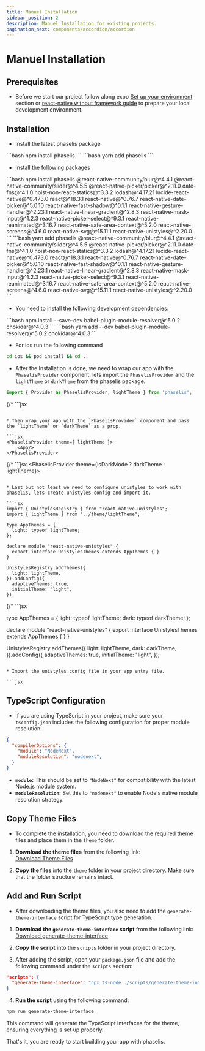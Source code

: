 ```yaml
---
title: Manuel Installation
sidebar_position: 2
description: Manuel Installation for existing projects.
pagination_next: components/accordion/accordion
---
```




# Manuel Installation

## Prerequisites

* Before we start our project follow along expo [Set up your environment](https://docs.expo.dev/get-started/set-up-your-environment/?platform=ios&device=simulated&mode=development-build&buildEnv=local) section  or [react-native without framework guide](https://reactnative.dev/docs/getting-started-without-a-framework) to prepare your local development environment.

## Installation

* Install the latest phaselis package

<Tabs>
  <TabItem value="npm" label="npm" default>
  ```bash
  npm install phaselis
  ```
  </TabItem>
  <TabItem value="yarn" label="yarn">
  ```bash
  yarn add phaselis
  ```
  </TabItem>
</Tabs>


* Install the following packages

<Tabs>
  <TabItem value="npm" label="npm" default>
    ```bash 
    npm install phaselis @react-native-community/blur@^4.4.1 @react-native-community/slider@^4.5.5 @react-native-picker/picker@^2.11.0 date-fns@^4.1.0 hoist-non-react-statics@^3.3.2 lodash@^4.17.21 lucide-react-native@^0.473.0 react@^18.3.1 react-native@^0.76.7 react-native-date-picker@^5.0.10 react-native-fast-shadow@^0.1.1 react-native-gesture-handler@^2.23.1 react-native-linear-gradient@^2.8.3 react-native-mask-input@^1.2.3 react-native-picker-select@^9.3.1 react-native-reanimated@^3.16.7 react-native-safe-area-context@^5.2.0 react-native-screens@^4.6.0 react-native-svg@^15.11.1 react-native-unistyles@^2.20.0
    ```
  </TabItem>
  <TabItem value="yarn" label="yarn">
    ```bash 
    yarn add phaselis @react-native-community/blur@^4.4.1 @react-native-community/slider@^4.5.5 @react-native-picker/picker@^2.11.0 date-fns@^4.1.0 hoist-non-react-statics@^3.3.2 lodash@^4.17.21 lucide-react-native@^0.473.0 react@^18.3.1 react-native@^0.76.7 react-native-date-picker@^5.0.10 react-native-fast-shadow@^0.1.1 react-native-gesture-handler@^2.23.1 react-native-linear-gradient@^2.8.3 react-native-mask-input@^1.2.3 react-native-picker-select@^9.3.1 react-native-reanimated@^3.16.7 react-native-safe-area-context@^5.2.0 react-native-screens@^4.6.0 react-native-svg@^15.11.1 react-native-unistyles@^2.20.0
    ```
  </TabItem>
</Tabs>

* You need to install the following development dependencies:

<Tabs>
  <TabItem value="npm" label="npm" default>
  ```bash
  npm install --save-dev babel-plugin-module-resolver@^5.0.2 chokidar@^4.0.3
  ```
  </TabItem>
  <TabItem value="yarn" label="yarn">
  ```bash
  yarn add --dev babel-plugin-module-resolver@^5.0.2 chokidar@^4.0.3
  ```
  </TabItem>
</Tabs>


* For ios run the following command

```bash
cd ios && pod install && cd ..
```

* After the Installation is done, we need to wrap our app with the `PhaselisProvider` component. lets import the `PhaselisProvider` and the `lightTheme` or `darkTheme` from the phaselis package.

```jsx
import { Provider as PhaselisProvider, lightTheme } from 'phaselis';
```
{/* ```jsx
``` */}

* Then wrap your app with the `PhaselisProvider` component and pass the `lightTheme` or `darkTheme` as a prop.

```jsx
<PhaselisProvider theme={ lightTheme }>
    <App/>
</PhaselisProvider>
```

{/* ```jsx
<PhaselisProvider theme={isDarkMode ? darkTheme : lightTheme}>
    <App/>
</PhaselisProvider>
``` */}

* Last but not least we need to configure unistyles to work with phaselis, lets create unistyles config and import it.

```jsx
import { UnistylesRegistry } from "react-native-unistyles";
import { lightTheme } from "../theme/lightTheme";

type AppThemes = {
  light: typeof lightTheme;
};

declare module "react-native-unistyles" {
  export interface UnistylesThemes extends AppThemes { }
}

UnistylesRegistry.addThemes({
  light: lightTheme,
}).addConfig({
  adaptiveThemes: true,
  initialTheme: "light",
});
```
{/* ```jsx

type AppThemes = {
  light: typeof lightTheme;
  dark: typeof darkTheme;
};

declare module "react-native-unistyles" {
  export interface UnistylesThemes extends AppThemes { }
}

UnistylesRegistry.addThemes({
  light: lightTheme,
  dark: darkTheme,
}).addConfig({
  adaptiveThemes: true,
  initialTheme: "light",
});
``` */}

* Import the unistyles config file in your app entry file.

```jsx
```

## TypeScript Configuration

* If you are using TypeScript in your project, make sure your `tsconfig.json` includes the following configuration for proper module resolution:

```json
{
  "compilerOptions": {
    "module": "NodeNext",
    "moduleResolution": "nodenext",
  }
}
```

- **`module`:** This should be set to `"NodeNext"` for compatibility with the latest Node.js module system.
- **`moduleResolution`:** Set this to `"nodenext"` to enable Node's native module resolution strategy.

## Copy Theme Files

* To complete the installation, you need to download the required theme files and place them in the `theme` folder.

1. **Download the theme files** from the following link:  
   [Download Theme Files](https://github.com/ProtoYazilim/phaselis/tree/main/documentation/src/manuel-installation-files/theme)

2. **Copy the files** into the `theme` folder in your project directory. Make sure that the folder structure remains intact.

## Add and Run Script

* After downloading the theme files, you also need to add the `generate-theme-interface` script for TypeScript type generation.

1. **Download the `generate-theme-interface` script** from the following link:  
   [Download generate-theme-interface](https://github.com/ProtoYazilim/phaselis/tree/main/documentation/src/manuel-installation-files/scripts)

2. **Copy the script** into the `scripts` folder in your project directory.

3. After adding the script, open your `package.json` file and add the following command under the `scripts` section:

```json
"scripts": {
  "generate-theme-interface": "npx ts-node ./scripts/generate-theme-interface.ts"
}
```

4. **Run the script** using the following command:

```bash
npm run generate-theme-interface
```

This command will generate the TypeScript interfaces for the theme, ensuring everything is set up properly.

That's it, you are ready to start building your app with phaselis.
